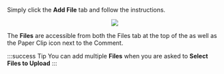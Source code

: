 
Simply click the **Add File** tab and follow the instructions.

<center>
	<img src={useBaseUrl('/img/global/addFiles.gif')} />
</center>

The **Files** are accessible from both the Files tab at the top of the as well as the Paper Clip icon next to the Comment.

:::success Tip
You can add multiple **Files** when you are asked to **Select Files to Upload**
:::
